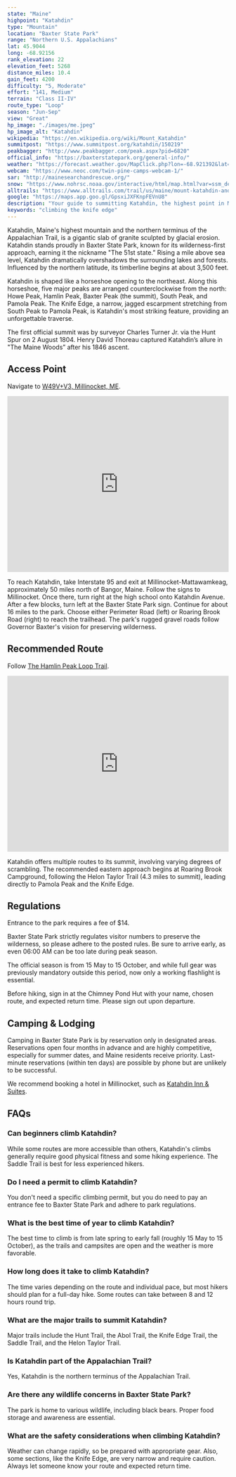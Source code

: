 ```yaml
---
state: "Maine"
highpoint: "Katahdin"
type: "Mountain"
location: "Baxter State Park"
range: "Northern U.S. Appalachians"
lat: 45.9044
long: -68.92156
rank_elevation: 22
elevation_feet: 5268
distance_miles: 10.4
gain_feet: 4200
difficulty: "5, Moderate"
effort: "141, Medium"
terrain: "Class II-IV"
route_type: "Loop"
season: "Jun-Sep"
view: "Great"
hp_image: "./images/me.jpeg"
hp_image_alt: "Katahdin"
wikipedia: "https://en.wikipedia.org/wiki/Mount_Katahdin"
summitpost: "https://www.summitpost.org/katahdin/150219"
peakbagger: "http://www.peakbagger.com/peak.aspx?pid=6820"
official_info: "https://baxterstatepark.org/general-info/"
weather: "https://forecast.weather.gov/MapClick.php?lon=-68.921392&lat=45.904362"
webcam: "https://www.neoc.com/twin-pine-camps-webcam-1/"
sar: "http://mainesearchandrescue.org/"
snow: "https://www.nohrsc.noaa.gov/interactive/html/map.html?var=ssm_depth&min_x=-68.9909801607608&min_y=45.8043617248535&max_x=-68.8518085355282&max_y=46.0043617248535&bgvar=dem&shdvar=shading&title=0&width=800&height=450&font=0&lbl=m&palette=0&h_o=0&metric=0&lp=0&no_header=0&snap=1&o7=1&o9=1&o11=1&o13=1"
alltrails: "https://www.alltrails.com/trail/us/maine/mount-katahdin-and-hamlin-peak-loop"
google: "https://maps.app.goo.gl/GpsxiJXFKnpFEVnU8"
description: "Your guide to summitting Katahdin, the highest point in Maine."
keywords: "climbing the knife edge"
---
```


Katahdin, Maine's highest mountain and the northern terminus of the Appalachian Trail, is a gigantic slab of granite sculpted by glacial erosion. Katahdin stands proudly in Baxter State Park, known for its wilderness-first approach, earning it the nickname "The 51st state.” Rising a mile above sea level, Katahdin dramatically overshadows the surrounding lakes and forests. Influenced by the northern latitude, its timberline begins at about 3,500 feet.

Katahdin is shaped like a horseshoe opening to the northeast. Along this horseshoe, five major peaks are arranged counterclockwise from the north: Howe Peak, Hamlin Peak, Baxter Peak (the summit), South Peak, and Pamola Peak. The Knife Edge, a narrow, jagged escarpment stretching from South Peak to Pamola Peak, is Katahdin's most striking feature, providing an unforgettable traverse.

The first official summit was by surveyor Charles Turner Jr. via the Hunt Spur on 2 August 1804. Henry David Thoreau captured Katahdin’s allure in "The Maine Woods” after his 1846 ascent.

## Access Point
Navigate to <a target="_blank" href="https://maps.app.goo.gl/GpsxiJXFKnpFEVnU8">W49V+V3, Millinocket, ME</a>.

<iframe src="https://www.google.com/maps/embed?pb=!1m18!1m12!1m3!1d1387.797952489686!2d-68.85743767749422!3d45.919388487961044!2m3!1f0!2f0!3f0!3m2!1i1024!2i768!4f13.1!3m3!1m2!1s0x4cbac34eba72fe77%3A0xceb7c726511aa94d!2sTrailhead!5e0!3m2!1sen!2sus!4v1706161085418!5m2!1sen!2sus" width="100%" height="400" style="border:0;" allowfullscreen="" loading="lazy" referrerpolicy="no-referrer-when-downgrade"></iframe>

To reach Katahdin, take Interstate 95 and exit at Millinocket-Mattawamkeag, approximately 50 miles north of Bangor, Maine. Follow the signs to Millinocket. Once there, turn right at the high school onto Katahdin Avenue. After a few blocks, turn left at the Baxter State Park sign. Continue for about 16 miles to the park. Choose either Perimeter Road (left) or Roaring Brook Road (right) to reach the trailhead. The park's rugged gravel roads follow Governor Baxter's vision for preserving wilderness.

## Recommended Route
Follow <a target="_blank" href="https://www.alltrails.com/trail/us/maine/mount-katahdin-and-hamlin-peak-loop">The Hamlin Peak Loop Trail</a>.

<iframe class="alltrails" src="https://www.alltrails.com/widget/trail/us/maine/mount-katahdin-and-hamlin-peak-loop?scrollZoom=false&elevationDiagram=false&u=i&sh=cmpl5n" width="100%" height="400" frameborder="0" scrolling="no" marginheight="0" marginwidth="0" title="AllTrails: Trail Guides and Maps for Hiking, Camping, and Running"></iframe>

Katahdin offers multiple routes to its summit, involving varying degrees of scrambling. The recommended eastern approach begins at Roaring Brook Campground, following the Helon Taylor Trail (4.3 miles to summit), leading directly to Pamola Peak and the Knife Edge.

## Regulations
Entrance to the park requires a fee of $14.

Baxter State Park strictly regulates visitor numbers to preserve the wilderness, so please adhere to the posted rules. Be sure to arrive early, as even 06:00 AM can be too late during peak season.

The official season is from 15 May to 15 October, and while full gear was previously mandatory outside this period, now only a working flashlight is essential.

Before hiking, sign in at the Chimney Pond Hut with your name, chosen route, and expected return time. Please sign out upon departure.

## Camping & Lodging
Camping in Baxter State Park is by reservation only in designated areas. Reservations open four months in advance and are highly competitive, especially for summer dates, and Maine residents receive priority. Last-minute reservations (within ten days) are possible by phone but are unlikely to be successful.

We recommend booking a hotel in Millinocket, such as <a href="https://live.ipms247.com/booking/book-rooms-katahdininnsuites">Katahdin Inn & Suites</a>.

## FAQs

### Can beginners climb Katahdin?
While some routes are more accessible than others, Katahdin's climbs generally require good physical fitness and some hiking experience. The Saddle Trail is best for less experienced hikers.

### Do I need a permit to climb Katahdin?
You don't need a specific climbing permit, but you do need to pay an entrance fee to Baxter State Park and adhere to park regulations.

### What is the best time of year to climb Katahdin?
The best time to climb is from late spring to early fall (roughly 15 May to 15 October), as the trails and campsites are open and the weather is more favorable.

### How long does it take to climb Katahdin?
The time varies depending on the route and individual pace, but most hikers should plan for a full-day hike. Some routes can take between 8 and 12 hours round trip.

### What are the major trails to summit Katahdin?
Major trails include the Hunt Trail, the Abol Trail, the Knife Edge Trail, the Saddle Trail, and the Helon Taylor Trail.

### Is Katahdin part of the Appalachian Trail?
Yes, Katahdin is the northern terminus of the Appalachian Trail.

### Are there any wildlife concerns in Baxter State Park?
The park is home to various wildlife, including black bears. Proper food storage and awareness are essential.

### What are the safety considerations when climbing Katahdin?
Weather can change rapidly, so be prepared with appropriate gear. Also, some sections, like the Knife Edge, are very narrow and require caution. Always let someone know your route and expected return time.
